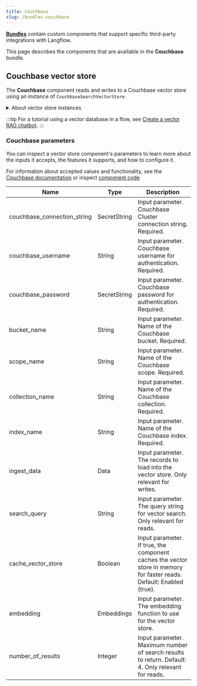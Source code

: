```yaml
---
title: Couchbase
slug: /bundles-couchbase
---
```



<Icon name="Blocks" aria-hidden="true" /> [**Bundles**](/components-bundle-components) contain custom components that support specific third-party integrations with Langflow.

This page describes the components that are available in the **Couchbase** bundle.

## Couchbase vector store

The **Couchbase** component reads and writes to a Couchbase vector store using an instance of `CouchbaseSearchVectorStore`.

<details>
<summary>About vector store instances</summary>

<PartialVectorStoreInstance />

</details>

<PartialVectorSearchResults />

:::tip
For a tutorial using a vector database in a flow, see [Create a vector RAG chatbot](/chat-with-rag).
:::

### Couchbase parameters

You can inspect a vector store component's parameters to learn more about the inputs it accepts, the features it supports, and how to configure it.

<PartialParams />

<PartialConditionalParams />

For information about accepted values and functionality, see the [Couchbase documentation](https://docs.couchbase.com/home/index.html) or inspect [component code](/concepts-components#component-code).

| Name | Type | Description |
|------|------|-------------|
| couchbase_connection_string | SecretString | Input parameter. Couchbase Cluster connection string. Required. |
| couchbase_username | String | Input parameter. Couchbase username for authentication. Required. |
| couchbase_password | SecretString | Input parameter. Couchbase password for authentication. Required. |
| bucket_name | String | Input parameter. Name of the Couchbase bucket. Required. |
| scope_name | String | Input parameter. Name of the Couchbase scope. Required. |
| collection_name | String | Input parameter. Name of the Couchbase collection. Required. |
| index_name | String | Input parameter. Name of the Couchbase index. Required. |
| ingest_data | Data | Input parameter. The records to load into the vector store. Only relevant for writes. |
| search_query | String | Input parameter. The query string for vector search. Only relevant for reads. |
| cache_vector_store | Boolean | Input parameter. If true, the component caches the vector store in memory for faster reads. Default: Enabled (true). |
| embedding | Embeddings | Input parameter. The embedding function to use for the vector store. |
| number_of_results | Integer | Input parameter. Maximum number of search results to return. Default: 4. Only relevant for reads. |